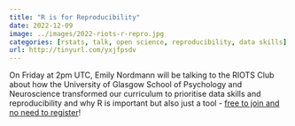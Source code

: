```yaml
---
title: "R is for Reproducibility"
date: 2022-12-09
image: ../images/2022-riots-r-repro.jpg
categories: [rstats, talk, open science, reproducibility, data skills]
url: http://tinyurl.com/yxjfpsdv
---
```


On Friday at 2pm UTC, Emily Nordmann will be talking to the RIOTS Club about how the University of Glasgow School of Psychology and Neuroscience transformed our curriculum to prioritise data skills and reproducibility and why R is important but also just a tool - [free to join and no need to register](http://tinyurl.com/yxjfpsdv)!

